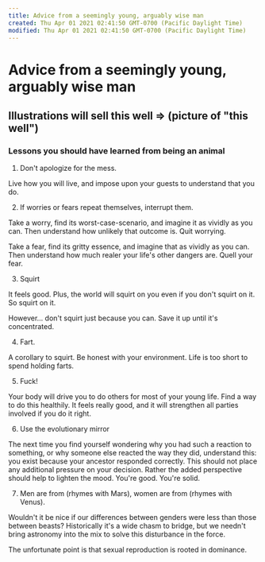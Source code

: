 ```yaml
---
title: Advice from a seemingly young, arguably wise man
created: Thu Apr 01 2021 02:41:50 GMT-0700 (Pacific Daylight Time)
modified: Thu Apr 01 2021 02:41:50 GMT-0700 (Pacific Daylight Time)
---
```

# Advice from a seemingly young, arguably wise man
## Illustrations will sell this well => (picture of "this well")

### Lessons you should have learned from being an animal
1. Don't apologize for the mess.

Live how you will live, and impose upon your guests to understand that you do.

2. If worries or fears repeat themselves, interrupt them. 

Take a worry, find its worst-case-scenario, and imagine it as vividly as you can. Then understand how unlikely that outcome is. Quit worrying.

Take a fear, find its gritty essence, and imagine that as vividly as you can. Then understand how much realer your life's other dangers are. Quell your fear.

3. Squirt

It feels good. Plus, the world will squirt on you even if you don't squirt on it. So squirt on it.

However... don't squirt just because you can. Save it up until it's concentrated.

4. Fart.

A corollary to squirt. Be honest with your environment. Life is too short to spend holding farts.

5. Fuck!

Your body will drive you to do others for most of your young life. Find a way to do this healthily. It feels really good, and it will strengthen all parties involved if you do it right.

6. Use the evolutionary mirror

The next time you find yourself wondering why you had such a reaction to something, or why someone else reacted the way they did, understand this: you exist because your ancestor responded correctly. This should not place any additional pressure on your decision. Rather the added perspective should help to lighten the mood.  You're good.  You're solid.

7. Men are from (rhymes with Mars), women are from (rhymes with Venus).

Wouldn't it be nice if our differences between genders were less than those between beasts? Historically it's a wide chasm to bridge, but we needn't bring astronomy into the mix to solve this disturbance in the force.

The unfortunate point is that sexual reproduction is rooted in dominance.